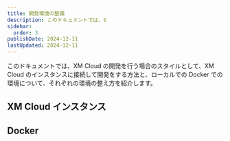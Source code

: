 ```yaml
---
title: 開発環境の整備
description: このドキュメントでは、S
sidebar:
  order: 3
publishDate: 2024-12-11
lastUpdated: 2024-12-11
---
```


このドキュメントでは、XM Cloud の開発を行う場合のスタイルとして、XM Cloud のインスタンスに接続して開発をする方法と、ローカルでの Docker での環境について、それぞれの環境の整え方を紹介します。

## XM Cloud インスタンス

## Docker

